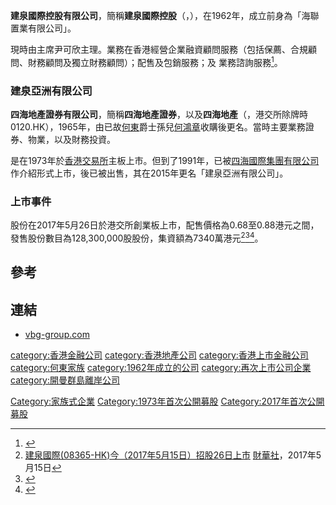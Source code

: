 '''建泉國際控股有限公司'''，簡稱'''建泉國際控股'''（'''{{lang-en|VBG International Holdings Limited}}'''，{{hkex|8365}}），在1962年，成立前身為「海聯置業有限公司」。

現時由主席尹可欣主理。業務在香港經營企業融資顧問服務（包括保薦、合規顧問、財務顧問及獨立財務顧問）；配售及包銷服務；及 業務諮詢服務<ref>{{Cite web |url=http://www.vbg-group.com/content.asp?pageid=46 |title=建泉國際控股有限公司簡介 |access-date=2017-05-26 |archive-date=2020-09-19 |archive-url=https://web.archive.org/web/20200919081647/http://vbg-group.com/content.asp?pageid=46 |dead-url=no }}</ref>。

===建泉亞洲有限公司===
'''四海地產證券有限公司'''，簡稱'''四海地產證券'''，以及'''四海地產'''（'''{{lang-en|Cosmopolitan Properties & Securities Limited}}'''，港交所除牌時0120.HK），1965年，由已故[[何東|何東]]爵士孫兒[[何鴻章|何鴻章]]收購後更名。當時主要業務證券、物業，以及財務投資。

是在1973年於[[香港交易所|香港交易所]]主板上市。但到了1991年，已被[[四海國際集團有限公司|四海國際集團有限公司]]作介紹形式上市，後已被出售，其在2015年更名「建泉亞洲有限公司」。

===上市事件===
股份在2017年5月26日於港交所創業板上市，配售價格為0.68至0.88港元之間，發售股份數目為128,300,000股股份，集資額為7340萬港元<ref>[http://www.finet.hk/Newscenter/news_content/5918e161e4b0d1966a28fa4c 建泉國際(08365-HK)今（2017年5月15日）招股26日上市] {{Wayback|url=http://www.finet.hk/Newscenter/news_content/5918e161e4b0d1966a28fa4c |date=20191120131219 }}[[財華社|財華社]]，2017年5月15日</ref><ref>{{Cite web |url=http://www.hkexnews.hk/listedco/listconews/GEM/2017/0515/GLN20170515004_C.pdf |title=建泉國際控股有限公司招股資料 |access-date=2017-05-27 |archive-date=2020-12-06 |archive-url=https://web.archive.org/web/20201206014243/https://www1.hkexnews.hk/listedco/listconews/gem/2017/0515/gln20170515004_c.pdf |dead-url=no }}</ref><ref>{{Cite web |url=http://www.hkexnews.hk/listedco/listconews/GEM/2017/0515/GLN20170515002_C.pdf |title=建泉國際控股有限公司招股公告 |access-date=2017-05-27 |archive-date=2019-10-18 |archive-url=https://web.archive.org/web/20191018153725/https://www1.hkexnews.hk/listedco/listconews/gem/2017/0515/gln20170515002_c.pdf |dead-url=no }}</ref>。

==參考==
{{reflist}}

==連結==
*[http://www.vbg-group.com/ vbg-group.com] {{Wayback|url=http://www.vbg-group.com/ |date=20211219203929 }}

[[category:香港金融公司|category:香港金融公司]]
[[category:香港地產公司|category:香港地產公司]]
[[category:香港上市金融公司|category:香港上市金融公司]]
[[category:何東家族|category:何東家族]]
[[category:1962年成立的公司|category:1962年成立的公司]]
[[Category:家族式企業|Category:家族式企業]]
[[category:再次上市公司企業|category:再次上市公司企業]]
[[category:開曼群島離岸公司|category:開曼群島離岸公司]]
[[Category:1973年首次公開募股|Category:1973年首次公開募股]]
[[Category:2017年首次公開募股|Category:2017年首次公開募股]]